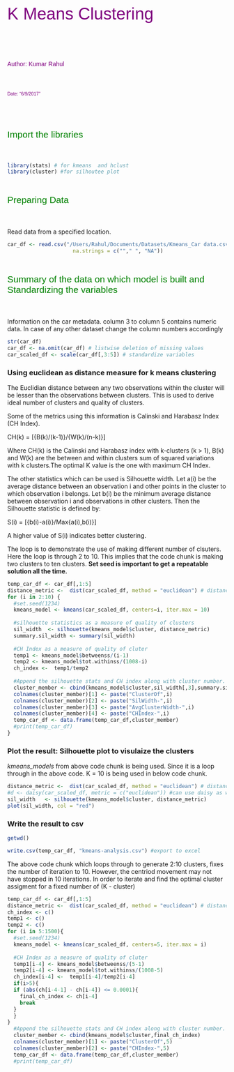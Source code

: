 <p style="font-family: Arial; font-size:2.75em;color:purple; font-style:bold; text-align:left">
<br>K Means Clustering</p></br>
<p style="font-family: Arial; font-size:1.00em;color:purple; font-style:bold; text-align:left">
<br>Author: Kumar Rahul</p></br>
<p style="font-family: Arial; font-size:0.75em;color:purple; font-style:bold; text-align:left">
<br>Date: "6/9/2017"</p></br>

<p style="font-family: Arial; font-size:1.5em;color:green; font-style:bold; text-align:left">
<br>Import the libraries</p></br>

```r
library(stats) # for kmeans  and hclust
library(cluster) #for silhoutee plot
```

<p style="font-family: Arial; font-size:1.5em;color:green; font-style:bold; text-align:left">
<br>Preparing Data</p></br>

Read data from a specified location.

```r
car_df <- read.csv("/Users/Rahul/Documents/Datasets/Kmeans_Car data.csv", header = TRUE,sep = ",",
                     na.strings = c(""," ", "NA"))
```

<p style="font-family: Arial; font-size:1.5em;color:green; font-style:bold; text-align:left">
<br>Summary of the data on which model is built and Standardizing the variables</p></br>

Information on the car metadata. column 3 to column 5 contains numeric data. In case of any other dataset change the column numbers accordingly

```r
str(car_df) 
car_df <- na.omit(car_df) # listwise deletion of missing values
car_scaled_df <- scale(car_df[,3:5]) # standardize variables
```

### Using euclidean as distance measure for k means clustering

The Euclidian distance between any two observations within the cluster will be lesser than the observations between clusters. This is used to derive ideal number of clusters and quality of clusters. 

Some of the metrics using this information is Calinski and Harabasz Index (CH Index). 

CH(k) = [{B(k)/(k-1)}/{W(k)/(n-k)}]

Where CH(k) is the Calinski and Harabasz index with k-clusters (k > 1), B(k) and W(k) are the between and within clusters sum of squared variations with k clusters.The optimal K value is the one with maximum CH Index.

The other statistics which can be used is Silhouette width. Let a(i) be the average distance between an observation i and other points in the cluster to which observation i belongs.  Let b(i) be the minimum average distance between observation i and observations in other clusters.  Then the Silhouette statistic is defined by:

S(i) = [{b(i)-a(i)}/Max{a(i),b(i)}]

A higher value of S(i) indicates better clustering.


The loop is to demonstrate the use of making different number of clsuters. Here the loop is through 2 to 10. This implies that the code chunk is making two clusters to ten clusters. **Set seed is important to get a repeatable solution all the time.**

```r
temp_car_df <- car_df[,1:5]
distance_metric <-  dist(car_scaled_df, method = "euclidean") # distance matrix
for (i in 2:10) {
  #set.seed(1234)
  kmeans_model <- kmeans(car_scaled_df, centers=i, iter.max = 10)
  
  #silhouette statistics as a measure of quality of clusters
  sil_width  <- silhouette(kmeans_model$cluster, distance_metric)
  summary.sil_width <- summary(sil_width)
  
  #CH Index as a measure of quality of cluter
  temp1 <- kmeans_model$betweenss/(i-1)
  temp2 <- kmeans_model$tot.withinss/(1008-i)
  ch_index <-  temp1/temp2
  
  #Append the silhouette stats and CH index along with cluster number.
  cluster_member <- cbind(kmeans_model$cluster,sil_width[,3],summary.sil_width$avg.width,ch_index)
  colnames(cluster_member)[1] <- paste("ClusterOf",i)
  colnames(cluster_member)[2] <- paste("SilWidth-",i)
  colnames(cluster_member)[3] <- paste("AvgClusterWidth-",i)
  colnames(cluster_member)[4] <- paste("CHIndex-",i)
  temp_car_df <- data.frame(temp_car_df,cluster_member)
  #print(temp_car_df)
}
```

### Plot the result: Silhouette plot to visulaize the clusters

*kmeans_models* from above code chunk is being used. Since it is a loop through in the above code. K = 10 is being used in below code chunk.

```r
distance_metric <-  dist(car_scaled_df, method = "euclidean") # distance matrix
#d <- daisy(car_scaled_df, metric = c("euclidean")) #can use daisy as well
sil_width   <- silhouette(kmeans_model$cluster, distance_metric)
plot(sil_width, col = "red")
```

### Write the result to csv

```r
getwd()
```

```r
write.csv(temp_car_df, "kmeans-analysis.csv") #export to excel
```

The above code chunk which loops through to generate 2:10 clusters, fixes the number of iteration to 10. However, the centriod movement may not have stopped in 10 iterations. In order to iterate and find the optimal cluster assigment for a fixed number of (K - cluster)

```r
temp_car_df <- car_df[,1:5]
distance_metric <-  dist(car_scaled_df, method = "euclidean") # distance matrix
ch_index <- c()
temp1 <- c()
temp2 <- c()
for (i in 5:1500){
  #set.seed(1234)
  kmeans_model <- kmeans(car_scaled_df, centers=5, iter.max = i)
  
  #CH Index as a measure of quality of cluter
  temp1[i-4] <- kmeans_model$betweenss/(5-1)
  temp2[i-4] <- kmeans_model$tot.withinss/(1008-5)
  ch_index[i-4] <-  temp1[i-4]/temp2[i-4]
  if(i>5){
  if (abs(ch[i-4-1] - ch[i-4]) <= 0.0001){
    final_ch_index <- ch[i-4]
    break
  }
  }
} 
  #Append the silhouette stats and CH index along with cluster number.
  cluster_member <- cbind(kmeans_model$cluster,final_ch_index)
  colnames(cluster_member)[1] <- paste("ClusterOf",5)
  colnames(cluster_member)[2] <- paste("CHIndex-",5)
  temp_car_df <- data.frame(temp_car_df,cluster_member)
  #print(temp_car_df)
```